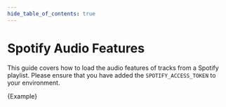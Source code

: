 ```yaml
---
hide_table_of_contents: true
---
```


# Spotify Audio Features

This guide covers how to load the audio features of tracks from a Spotify
playlist. Please ensure that you have added the `SPOTIFY_ACCESS_TOKEN` to your
environment.


<CodeBlock language="typescript">{Example}</CodeBlock>
